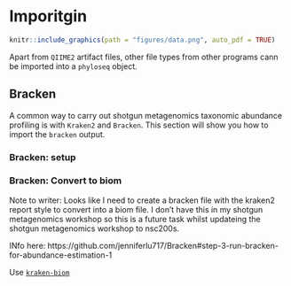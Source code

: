 # Imporitgin
```r
knitr::include_graphics(path = "figures/data.png", auto_pdf = TRUE)
``` 

Apart from `QIIME2` artifact files, other file types from other programs cann be imported into a `phyloseq` object.

## Bracken

A common way to carry out shotgun metagenomics taxonomic abundance profiling is with `Kraken2` and `Bracken`.
This section will show you how to import the `bracken` output.

### Bracken: setup 

### Bracken: Convert to biom


Note to writer: Looks like I need to create a bracken file with the kraken2 report style to convert into a biom file.
I don't have this in my shotgun metagenomics workshop so this is a future task whilst updateing the shotgun metagenomics workshop to nsc200s.

INfo here: https://github.com/jenniferlu717/Bracken#step-3-run-bracken-for-abundance-estimation-1

Use [`kraken-biom`](https://github.com/smdabdoub/kraken-biom)

